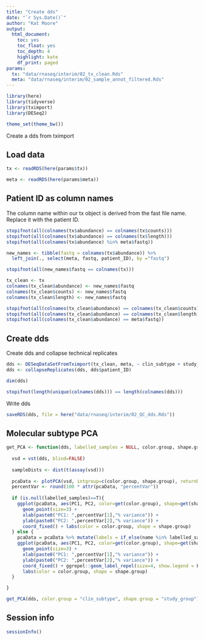 ```yaml
---
title: "Create dds"
date: "`r Sys.Date()`"
author: "Kat Moore"
output: 
  html_document:
    toc: yes
    toc_float: yes
    toc_depth: 4
    highlight: kate
    df_print: paged
params:
  tx: "data/rnaseq/interim/02_tx_clean.Rds"
  meta: "data/rnaseq/interim/02_sample_annot_filtered.Rds"
---
```


```r
library(here)
library(tidyverse)
library(tximport)
library(DESeq2)

theme_set(theme_bw())
```

Create a dds from tximport

## Load data

```r
tx <- readRDS(here(params$tx))
```

```r
meta <- readRDS(here(params$meta))
```

## Patient ID as column names

The column name within our tx object is derived from the fast file name. Replace it with the patient ID.

```r
stopifnot(all(colnames(tx$abundance) == colnames(tx$counts)))
stopifnot(all(colnames(tx$abundance) == colnames(tx$length)))
stopifnot(all(colnames(tx$abundance) %in% meta$fastq))

new_names <- tibble(fastq = colnames(tx$abundance)) %>%
  left_join(., select(meta, fastq, patient_ID), by ="fastq")

stopifnot(all(new_names$fastq == colnames(tx)))
```

```r
tx_clean <- tx
colnames(tx_clean$abundance) <- new_names$fastq
colnames(tx_clean$counts) <- new_names$fastq
colnames(tx_clean$length) <- new_names$fastq
```

```r
stopifnot(all(colnames(tx_clean$abundance) == colnames(tx_clean$counts)))
stopifnot(all(colnames(tx_clean$abundance) == colnames(tx_clean$length)))
stopifnot(all(colnames(tx_clean$abundance) == meta$fastq))
```

## Create dds

Create dds and collapse technical replicates

```r
dds <- DESeqDataSetFromTximport(tx_clean, meta, ~ clin_subtype + study_group)
dds <- collapseReplicates(dds, dds$patient_ID)
```

```r
dim(dds)
```

```r
stopifnot(length(unique(colnames(dds))) == length(colnames(dds)))
```


Write dds

```r
saveRDS(dds, file = here("data/rnaseq/interim/02_QC_dds.Rds"))
```

## Molecular subtype PCA

```r
get_PCA <- function(dds, labelled_samples = NULL, color.group, shape.group){
  
  vsd = vst(dds, blind=FALSE)
  
  sampleDists <- dist(t(assay(vsd)))
  
  pcaData <- plotPCA(vsd, intgroup=c(color.group, shape.group), returnData=TRUE) 
  percentVar <- round(100 * attr(pcaData, "percentVar"))
  
  if (is.null(labelled_samples)==T){
    ggplot(pcaData, aes(PC1, PC2, color=get(color.group), shape=get(shape.group))) +
      geom_point(size=3) +
      xlab(paste0("PC1: ",percentVar[1],"% variance")) +
      ylab(paste0("PC2: ",percentVar[2],"% variance")) + 
      coord_fixed() + labs(color = color.group, shape = shape.group)
  } else {
    pcaData = pcaData %>% mutate(labels = if_else(name %in% labelled_samples, name, NULL))
    ggplot(pcaData, aes(PC1, PC2, color=get(color.group), shape=get(shape.group), label=labels)) +
      geom_point(size=3) +
      xlab(paste0("PC1: ",percentVar[1],"% variance")) +
      ylab(paste0("PC2: ",percentVar[2],"% variance")) + 
      coord_fixed() + ggrepel::geom_label_repel(size=4, show.legend = F) +
      labs(color = color.group, shape = shape.group)
  }

}
```

```r
get_PCA(dds, color.group = "clin_subtype", shape.group = "study_group")
```

## Session info

```r
sessionInfo()
```
